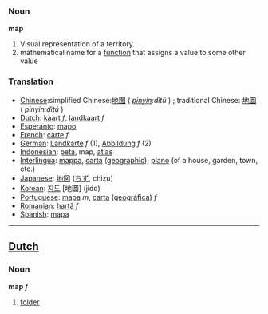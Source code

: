 ===Noun===
'''map'''

# Visual representation of a territory.
# mathematical name for a [[function]] that assigns a value to some other value

===Translation===

*[[Chinese]]:simplified Chinese:[[地图]] ( ''[[pinyin]]:dìtú'' ) ; traditional Chinese: [[地圖]] ( ''pinyin:dìtú'' ) 
*[[Dutch]]: [[kaart]] ''f'', [[landkaart]] ''f''
*[[Esperanto]]: [[mapo]]
*[[French]]: [[carte]] ''f''
*[[German]]: [[Landkarte]] ''f'' (1), [[Abbildung]] ''f'' (2)
*[[Indonesian]]: [[peta]], map, [[atlas]]
*[[Interlingua]]: [[mappa]], [[carta]] ([[carta geographic|geographic]]); [[plano]] (of a house, garden, town, etc.)
*[[Japanese]]: [[地図]] ([[ちず]], chizu)
*[[Korean]]: [[지도]] [地圖] (jido)
*[[Portuguese]]: [[mapa]] ''m'', [[carta]] ([[carta geográfica|geográfica]]) ''f''
*[[Romanian]]: [[hartă]] ''f''
*[[Spanish]]: [[mapa]]

----
==[[Dutch]]==
===Noun===

'''map''' ''f''

#[[folder]]
